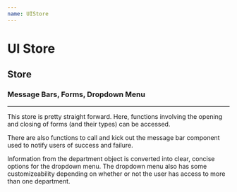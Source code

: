 ```yaml
---
name: UIStore
---
```



# UI Store

## Store

### Message Bars, Forms, Dropdown Menu

---

This store is pretty straight forward. Here, functions involving the opening and closing of forms (and their types) can be accessed. 

There are also functions to call and kick out the message bar component used to notify users of success and failure. 

Information from the department object is converted into clear, concise options for the dropdown menu. The dropdown menu also has some customizeability depending on whether or not the user has access to more than one department.
